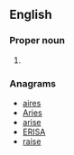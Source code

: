 {{also|æsir|aesir|Æsir}}
==English==

===Proper noun===
{{en-proper noun}}

# {{alternative spelling of|Æsir}}

===Anagrams===
* [[aires#English|aires]]
* [[Aries#English|Aries]]
* [[arise#English|arise]]
* [[ERISA#English|ERISA]]
* [[raise#English|raise]]